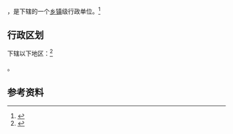 {{中国乡级行政区|13/01/04/017/000}}

'''{{PAGENAMEBASE}}'''，是{{PRC admin/fullname|13/01/04/017/000|3}}下辖的一个[[乡镇|乡镇]]级行政单位。<ref>{{PRC admin/ref sgc|{{PRC admin/parent|13/01/04/017/000}}}}</ref>

== 行政区划 ==

{{PAGENAMEBASE}}下辖以下地区：<ref>{{PRC admin/ref sgc|13/01/04/017/000}}</ref>

{{PRC admin/children|13/01/04/017/000}}。

== 参考资料 ==

{{reflist}}

{{行政区划小作品}}
{{PRC admin/navcat|13/01/04/017/000}}